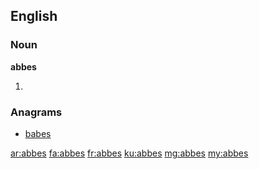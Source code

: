 ==English==

===Noun===
'''abbes'''

# {{plural of|abbe}}

===Anagrams===
* [[babes#English|babes]]

[[ar:abbes]]
[[fa:abbes]]
[[fr:abbes]]
[[ku:abbes]]
[[mg:abbes]]
[[my:abbes]]